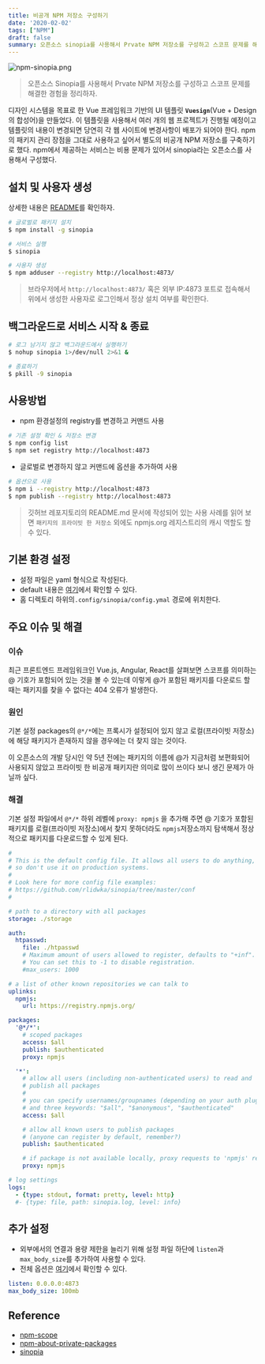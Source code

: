 ```yaml
---
title: 비공개 NPM 저장소 구성하기
date: '2020-02-02'
tags: ["NPM"]
draft: false
summary: 오픈소스 sinopia를 사용해서 Prvate NPM 저장소를 구성하고 스코프 문제를 해결한 경험을 정리하자.
---
```


![npm-sinopia.png](/static/images/posts/2020/02/02/npm-sinopia.png)

> 오픈소스 Sinopia를 사용해서 Prvate NPM 저장소를 구성하고 스코프 문제를 해결한 경험을 정리하자.

디자인 시스템을 목표로 한 Vue 프레임워크 기반의 UI 템플릿 **`Vuesign`**(Vue + Design의 합성어)을 만들었다.
이 템플릿을 사용해서 여러 개의 웹 프로젝트가 진행될 예정이고 템플릿의 내용이 변경되면 당연히 각 웹 사이트에 변경사항이 배포가 되어야 한다.
npm의 패키지 관리 장점을 그대로 사용하고 싶어서 별도의 비공개 NPM 저장소를 구축하기로 했다.
npm에서 제공하는 서비스는 비용 문제가 있어서 sinopia라는 오픈소스를 사용해서 구성했다.

## 설치 및 사용자 생성

상세한 내용은 [README](https://github.com/rlidwka/sinopia)를 확인하자.

```bash
# 글로벌로 패키지 설치
$ npm install -g sinopia

# 서비스 실행
$ sinopia

# 사용자 생성  
$ npm adduser --registry http://localhost:4873/
```

> 브라우저에서 `http://localhost:4873/` 혹은 외부 IP:4873 포트로 접속해서 위에서 생성한 사용자로 로그인해서 정상 설치 여부를 확인한다.


## 백그라운드로 서비스 시작 & 종료

```bash
# 로그 남기지 않고 백그라운드에서 실행하기
$ nohup sinopia 1>/dev/null 2>&1 &

# 종료하기
$ pkill -9 sinopia
```

## 사용방법

* npm 환경설정의 registry를 변경하고 커맨드 사용

```bash
# 기존 설정 확인 & 저장소 변경
$ npm config list
$ npm set registry http://localhost:4873
```

* 글로벌로 변경하지 않고 커맨드에 옵션을 추가하여 사용

```bash
# 옵션으로 사용
$ npm i --registry http://localhost:4873
$ npm publish --registry http://localhost:4873
```

> 깃허브 레포지토리의 README.md 문서에 작성되어 있는 사용 사례를 읽어 보면 `패키지의 프라이빗 한 저장소` 외에도 npmjs.org 레지스트리의 캐시 역할도 할 수 있다.

## 기본 환경 설정

* 설정 파일은 yaml 형식으로 작성된다.
* default 내용은 [여기](https://github.com/rlidwka/sinopia/blob/master/conf/default.yaml)에서 확인할 수 있다.
* 홈 디렉토리 하위의`.config/sinopia/config.ymal` 경로에 위치한다.

## 주요 이슈 및 해결

### 이슈

최근 프론트엔드 프레임워크인 Vue.js, Angular, React를 살펴보면 스코프를 의미하는 @ 기호가 포함되어 있는 것을 볼 수 있는데 이렇게 @가 포함된 패키지를 다운로드 할 때는 패키지를 찾을 수 없다는 404 오류가 발생한다.

### 원인

기본 설정 packages의 `@*/*`에는 프록시가 설정되어 있지 않고 로컬(프라이빗 저장소)에 해당 패키지가 존재하지 않을 경우에는 더 찾지 않는 것이다.

이 오픈소스의 개발 당시인 약 5년 전에는 패키지의 이름에  @가 지금처럼 보편화되어 사용되지 않았고 프라이빗 한 비공개 패키지란 의미로 많이 쓰이다 보니 생긴 문제가 아닐까 싶다.

### 해결

기본 설정 파일에서 `@*/*` 하위 레벨에 `proxy: npmjs` 을 추가해 주면 @ 기호가 포함된 패키지를 로컬(프라이빗 저장소)에서 찾지 못하더라도 `npmjs`저장소까지 탐색해서 정상적으로 패키지를 다운로드할 수 있게 된다.

```yml
#
# This is the default config file. It allows all users to do anything,
# so don't use it on production systems.
#
# Look here for more config file examples:
# https://github.com/rlidwka/sinopia/tree/master/conf
#

# path to a directory with all packages
storage: ./storage

auth:
  htpasswd:
    file: ./htpasswd
    # Maximum amount of users allowed to register, defaults to "+inf".
    # You can set this to -1 to disable registration.
    #max_users: 1000

# a list of other known repositories we can talk to
uplinks:
  npmjs:
    url: https://registry.npmjs.org/

packages:
  '@*/*':
    # scoped packages
    access: $all
    publish: $authenticated
    proxy: npmjs

  '*':
    # allow all users (including non-authenticated users) to read and
    # publish all packages
    #
    # you can specify usernames/groupnames (depending on your auth plugin)
    # and three keywords: "$all", "$anonymous", "$authenticated"
    access: $all

    # allow all known users to publish packages
    # (anyone can register by default, remember?)
    publish: $authenticated

    # if package is not available locally, proxy requests to 'npmjs' registry
    proxy: npmjs

# log settings
logs:
  - {type: stdout, format: pretty, level: http}
  #- {type: file, path: sinopia.log, level: info}
```

## 추가 설정

* 외부에서의 연결과 용량 제한을 늘리기 위해 설정 파일 하단에 `listen`과 `max_body_size`를 추가하여 사용할 수 있다.
* 전체 옵션은 [여기](https://github.com/rlidwka/sinopia/blob/master/conf/full.yaml)에서 확인할 수 있다.

```yaml linenumber
listen: 0.0.0.0:4873
max_body_size: 100mb
```

## Reference

* [npm-scope](https://docs.npmjs.com/using-npm/scope.html)
* [npm-about-private-packages](https://docs.npmjs.com/about-private-packages)
* [sinopia](https://www.npmjs.com/package/sinopia)
